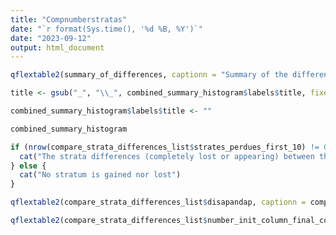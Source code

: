 ```yaml
---
title: "Compnumberstratas"
date: "`r format(Sys.time(), '%d %B, %Y')`"
date: "2023-09-12"
output: html_document
---
```


```r

qflextable2(summary_of_differences, captionn = "Summary of the difference between the two datasets", columns_to_color = c("Difference"), save_folder = "Summary", interactive_plot = FALSE)

```

```r

title <- gsub("_", "\\_", combined_summary_histogram$labels$title, fixed = TRUE)

combined_summary_histogram$labels$title <- ""

```


```r

combined_summary_histogram

```

```r

if (nrow(compare_strata_differences_list$strates_perdues_first_10) != 0) {
  cat("The strata differences (completely lost or appearing) between the first one and the second one (representing ", round(compare_strata_differences_list$pourcentage_strates_perdues), " % of the total number of strata) are :")
} else {
  cat("No stratum is gained nor lost")
}
```

```r

qflextable2(compare_strata_differences_list$disapandap, captionn = compare_strata_differences_list$title, columns_to_color = c("Difference in millions"), grouped_data = c("Dimension", "measurement_unit", "Loss / Gain"), save_folder = "Diffstratas", fig.pathinside = fig.path, interactive_plot = FALSE, find_and_print = FALSE)

```

```r

qflextable2(compare_strata_differences_list$number_init_column_final_column, captionn = "Comparison of number of stratas between the two datasets", columns_to_color = c("Difference"), save_folder = "Diffstratas", fig.pathinside = fig.path, interactive_plot = FALSE)

```
